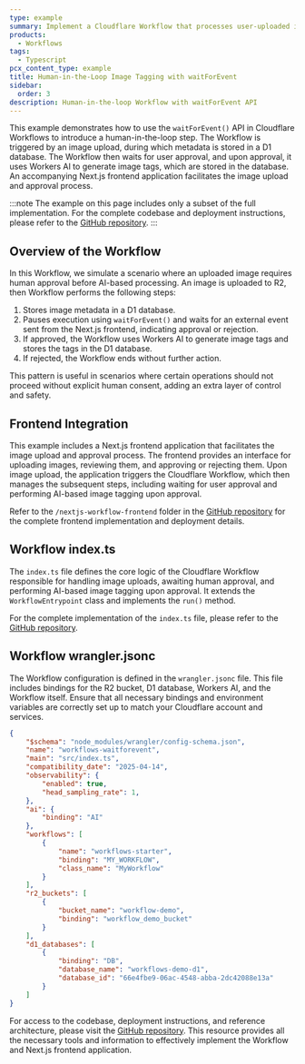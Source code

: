 ```yaml
---
type: example
summary: Implement a Cloudflare Workflow that processes user-uploaded images, awaits human approval, and performs AI-based image tagging upon approval.
products:
  - Workflows
tags:
  - Typescript
pcx_content_type: example
title: Human-in-the-Loop Image Tagging with waitForEvent
sidebar:
  order: 3
description: Human-in-the-loop Workflow with waitForEvent API
---
```



This example demonstrates how to use the `waitForEvent()` API in Cloudflare Workflows to introduce a human-in-the-loop step. The Workflow is triggered by an image upload, during which metadata is stored in a D1 database. The Workflow then waits for user approval, and upon approval, it uses Workers AI to generate image tags, which are stored in the database. An accompanying Next.js frontend application facilitates the image upload and approval process.

:::note
The example on this page includes only a subset of the full implementation. For the complete codebase and deployment instructions, please refer to the [GitHub repository](https://github.com/cloudflare/docs-examples/tree/main/workflows/waitForEvent).
:::

## Overview of the Workflow

In this Workflow, we simulate a scenario where an uploaded image requires human approval before AI-based processing. An image is uploaded to R2, then Workflow performs the following steps:

1. Stores image metadata in a D1 database.
2. Pauses execution using `waitForEvent()` and waits for an external event sent from the Next.js frontend, indicating approval or rejection.
3. If approved, the Workflow uses Workers AI to generate image tags and stores the tags in the D1 database.
4. If rejected, the Workflow ends without further action.

This pattern is useful in scenarios where certain operations should not proceed without explicit human consent, adding an extra layer of control and safety.

## Frontend Integration

This example includes a Next.js frontend application that facilitates the image upload and approval process. The frontend provides an interface for uploading images, reviewing them, and approving or rejecting them. Upon image upload, the application triggers the Cloudflare Workflow, which then manages the subsequent steps, including waiting for user approval and performing AI-based image tagging upon approval.

Refer to the `/nextjs-workflow-frontend` folder in the [GitHub repository](https://github.com/cloudflare/docs-examples/tree/main/workflows/waitForEvent) for the complete frontend implementation and deployment details.

## Workflow index.ts

The `index.ts` file defines the core logic of the Cloudflare Workflow responsible for handling image uploads, awaiting human approval, and performing AI-based image tagging upon approval. It extends the `WorkflowEntrypoint` class and implements the `run()` method.

For the complete implementation of the `index.ts` file, please refer to the [GitHub repository](https://github.com/cloudflare/docs-examples/blob/main/workflows/waitForEvent/workflow/src/index.ts).

<GitHubCode
  repo="cloudflare/docs-examples"
  file="workflows/waitForEvent/workflow/src/index.ts"
  commit="43b2d19fc9f1098d5138871d06d0b47f0f9c6a43"
  lang="ts"
	lines="17-57"
  useTypeScriptExample={true}
/>

## Workflow wrangler.jsonc

The Workflow configuration is defined in the `wrangler.jsonc` file. This file includes bindings for the R2 bucket, D1 database, Workers AI, and the Workflow itself. Ensure that all necessary bindings and environment variables are correctly set up to match your Cloudflare account and services.

<WranglerConfig>

```json
{
	"$schema": "node_modules/wrangler/config-schema.json",
	"name": "workflows-waitforevent",
	"main": "src/index.ts",
	"compatibility_date": "2025-04-14",
	"observability": {
		"enabled": true,
		"head_sampling_rate": 1,
	},
	"ai": {
		"binding": "AI"
	},
	"workflows": [
		{
			"name": "workflows-starter",
			"binding": "MY_WORKFLOW",
			"class_name": "MyWorkflow"
		}
	],
	"r2_buckets": [
		{
			"bucket_name": "workflow-demo",
			"binding": "workflow_demo_bucket"
		}
	],
	"d1_databases": [
		{
			"binding": "DB",
			"database_name": "workflows-demo-d1",
			"database_id": "66e4fbe9-06ac-4548-abba-2dc42088e13a"
		}
	]
}
```

</WranglerConfig>

For access to the codebase, deployment instructions, and reference architecture, please visit the [GitHub repository](https://github.com/cloudflare/docs-examples/tree/main/workflows/waitForEvent). This resource provides all the necessary tools and information to effectively implement the Workflow and Next.js frontend application.